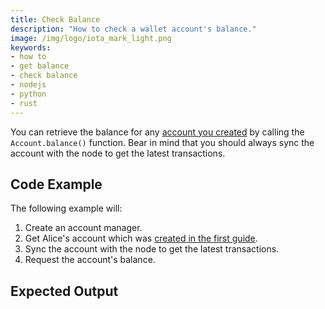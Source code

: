 ```yaml
---
title: Check Balance
description: "How to check a wallet account's balance."
image: /img/logo/iota_mark_light.png
keywords:
- how to
- get balance
- check balance
- nodejs
- python
- rust
---
```



You can retrieve the balance for any [account you created](01_create_a_wallet_account.mdx) by calling the
`Account.balance()` function. Bear in mind that you should always sync the account with the node to get the latest
transactions.

<TipFaucet/>


## Code Example

The following example will:

1. Create an account manager.
2. Get Alice's account which was [created in the first guide](01_create_a_wallet_account.mdx).
3. Sync the account with the node to get the latest transactions.
4. Request the account's balance.

<Tabs groupId="language">
    <TabItem value="rust" label="Rust">
        <RustCode/>
    </TabItem>
    <TabItem value="nodejs" label="Nodejs">
        <NodejsCode/>
    </TabItem>
    <TabItem value="python" label="Python">
        <PythonCode/>
    </TabItem>
</Tabs>

## Expected Output

<Tabs groupId="language">
    <TabItem value="rust" label="Rust">
        <RustOutput/>
    </TabItem>
    <TabItem value="nodejs" label="Nodejs">
        <NodejsOutput/>
    </TabItem>
    <TabItem value="python" label="Python">
        <PythonOutput/>
    </TabItem>
</Tabs>

